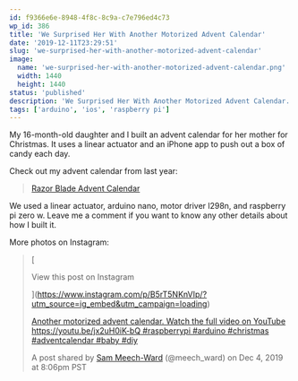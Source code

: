 ```yaml
---
id: f9366e6e-8948-4f8c-8c9a-c7e796ed4c73
wp_id: 386
title: 'We Surprised Her With Another Motorized Advent Calendar'
date: '2019-12-11T23:29:51'
slug: 'we-surprised-her-with-another-motorized-advent-calendar'
image: 
  name: 'we-surprised-her-with-another-motorized-advent-calendar.png'
  width: 1440
  height: 1440
status: 'published'
description: 'We Surprised Her With Another Motorized Advent Calendar.'
tags: ['arduino', 'ios', 'raspberry pi']
---
```


My 16-month-old daughter and I built an advent calendar for her mother for Christmas. It uses a linear actuator and an iPhone app to push out a box of candy each day.

Check out my advent calendar from last year:

> [Razor Blade Advent Calendar](https://sammeechward.com/razor-blade-advent-calendar/)

We used a linear actuator, arduino nano, motor driver l298n, and raspberry pi zero w. Leave me a comment if you want to know any other details about how I built it.

More photos on Instagram:

> [
> 
> View this post on Instagram
> 
> ](https://www.instagram.com/p/B5rT5NKnVIp/?utm_source=ig_embed&utm_campaign=loading)
> 
> [Another motorized advent calendar. Watch the full video on YouTube https://youtu.be/jx2uH0iK-bQ #raspberrypi #arduino #christmas #adventcalendar #baby #diy](https://www.instagram.com/p/B5rT5NKnVIp/?utm_source=ig_embed&utm_campaign=loading)
> 
> A post shared by [Sam Meech-Ward](https://www.instagram.com/meech_ward/?utm_source=ig_embed&utm_campaign=loading) (@meech\_ward) on Dec 4, 2019 at 8:06pm PST